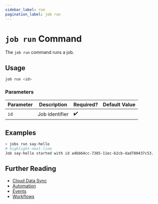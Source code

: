 ```yaml
---
sidebar_label: run
pagination_label: job run
---
```


# `job run` Command

The `job run` command runs a job.

## Usage

```bash
job run <id>
```

### Parameters

| Parameter | Description    | Required? | Default Value |
| --------- | -------------- | --------- | ------------- |
| `id`      | Job identifier | ✔️        |               |

## Examples

```bash title="Run a job directly without waiting for its triggers"
> jobs run say-hello
# highlight-next-line
​Job say-hello started with id a4bb64cc-7385-11ec-b2cb-dad780437c53.
```

## Further Reading

- [Cloud Data Sync](../../../concepts/cloud-data-sync/index.mdx)
- [Automation](../../../concepts/automation/index.mdx)
- [Events](../../events/index.mdx)
- [Workflows](../../workflows/index.mdx)
